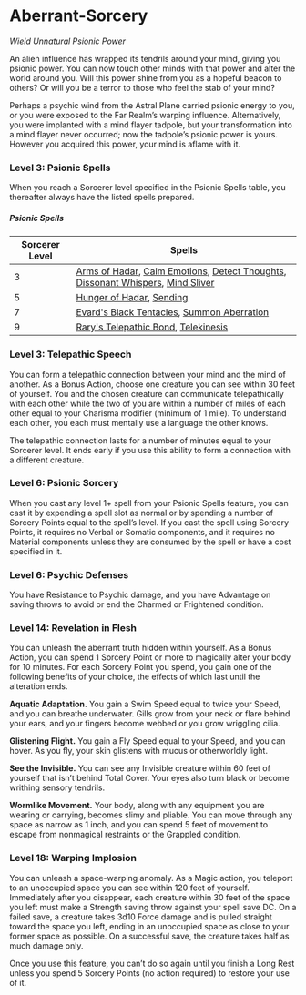 # Aberrant-Sorcery

_Wield Unnatural Psionic Power_

An alien influence has wrapped its tendrils around your mind, giving you psionic power. You can now touch other minds with that power and alter the world around you. Will this power shine from you as a hopeful beacon to others? Or will you be a terror to those who feel the stab of your mind?

Perhaps a psychic wind from the Astral Plane carried psionic energy to you, or you were exposed to the Far Realm’s warping influence. Alternatively, you were implanted with a mind flayer tadpole, but your transformation into a mind flayer never occurred; now the tadpole’s psionic power is yours. However you acquired this power, your mind is aflame with it.

### Level 3: Psionic Spells

When you reach a Sorcerer level specified in the Psionic Spells table, you thereafter always have the listed spells prepared.

##### Psionic Spells

| Sorcerer Level | Spells |
| --- | --- |
| 3 | [Arms of Hadar](http://dnd2024.wikidot.com/spell:arms-of-hadar), [Calm Emotions](http://dnd2024.wikidot.com/spell:calm-emotions), [Detect Thoughts](http://dnd2024.wikidot.com/spell:detect-thoughts), [Dissonant Whispers](http://dnd2024.wikidot.com/spell:dissonant-whispers), [Mind Sliver](http://dnd2024.wikidot.com/spell:mind-sliver) |
| 5 | [Hunger of Hadar](http://dnd2024.wikidot.com/spell:hunger-of-hadar), [Sending](http://dnd2024.wikidot.com/spell:sending) |
| 7 | [Evard's Black Tentacles](http://dnd2024.wikidot.com/spell:evard-s-black-tentacles), [Summon Aberration](http://dnd2024.wikidot.com/spell:summon-aberration) |
| 9 | [Rary's Telepathic Bond](http://dnd2024.wikidot.com/spell:rary-s-telepathic-bond), [Telekinesis](http://dnd2024.wikidot.com/spell:telekinesis) |

### Level 3: Telepathic Speech

You can form a telepathic connection between your mind and the mind of another. As a Bonus Action, choose one creature you can see within 30 feet of yourself. You and the chosen creature can communicate telepathically with each other while the two of you are within a number of miles of each other equal to your Charisma modifier (minimum of 1 mile). To understand each other, you each must mentally use a language the other knows.

The telepathic connection lasts for a number of minutes equal to your Sorcerer level. It ends early if you use this ability to form a connection with a different creature.

### Level 6: Psionic Sorcery

When you cast any level 1+ spell from your Psionic Spells feature, you can cast it by expending a spell slot as normal or by spending a number of Sorcery Points equal to the spell’s level. If you cast the spell using Sorcery Points, it requires no Verbal or Somatic components, and it requires no Material components unless they are consumed by the spell or have a cost specified in it.

### Level 6: Psychic Defenses

You have Resistance to Psychic damage, and you have Advantage on saving throws to avoid or end the Charmed or Frightened condition.

### Level 14: Revelation in Flesh

You can unleash the aberrant truth hidden within yourself. As a Bonus Action, you can spend 1 Sorcery Point or more to magically alter your body for 10 minutes. For each Sorcery Point you spend, you gain one of the following benefits of your choice, the effects of which last until the alteration ends.

**Aquatic Adaptation.** You gain a Swim Speed equal to twice your Speed, and you can breathe underwater. Gills grow from your neck or flare behind your ears, and your fingers become webbed or you grow wriggling cilia.

**Glistening Flight.** You gain a Fly Speed equal to your Speed, and you can hover. As you fly, your skin glistens with mucus or otherworldly light.

**See the Invisible.** You can see any Invisible creature within 60 feet of yourself that isn’t behind Total Cover. Your eyes also turn black or become writhing sensory tendrils.

**Wormlike Movement.** Your body, along with any equipment you are wearing or carrying, becomes slimy and pliable. You can move through any space as narrow as 1 inch, and you can spend 5 feet of movement to escape from nonmagical restraints or the Grappled condition.

### Level 18: Warping Implosion

You can unleash a space-warping anomaly. As a Magic action, you teleport to an unoccupied space you can see within 120 feet of yourself. Immediately after you disappear, each creature within 30 feet of the space you left must make a Strength saving throw against your spell save DC. On a failed save, a creature takes 3d10 Force damage and is pulled straight toward the space you left, ending in an unoccupied space as close to your former space as possible. On a successful save, the creature takes half as much damage only.

Once you use this feature, you can’t do so again until you finish a Long Rest unless you spend 5 Sorcery Points (no action required) to restore your use of it.